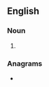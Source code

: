 ==English==

===Noun===
{{head|en|noun form}}

# {{plural of|recombination|lang=en}}

===Anagrams===
* {{anagrams|en|a=abceiimnnoorst|nanobiometrics}}